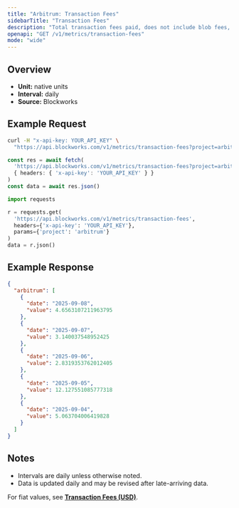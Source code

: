 ```yaml
---
title: "Arbitrum: Transaction Fees"
sidebarTitle: "Transaction Fees"
description: "Total transaction fees paid, does not include blob fees, out-of-protocol tips, or additional sources of revenue"
openapi: "GET /v1/metrics/transaction-fees"
mode: "wide"
---
```


## Overview

- **Unit:** native units
- **Interval:** daily
- **Source:** Blockworks

## Example Request

<CodeGroup>

```bash cURL
curl -H "x-api-key: YOUR_API_KEY" \
  "https://api.blockworks.com/v1/metrics/transaction-fees?project=arbitrum"
```

```typescript TypeScript
const res = await fetch(
  'https://api.blockworks.com/v1/metrics/transaction-fees?project=arbitrum',
  { headers: { 'x-api-key': 'YOUR_API_KEY' } }
)
const data = await res.json()
```

```python Python
import requests

r = requests.get(
  'https://api.blockworks.com/v1/metrics/transaction-fees',
  headers={'x-api-key': 'YOUR_API_KEY'},
  params={'project': 'arbitrum'}
)
data = r.json()
```

</CodeGroup>

## Example Response

```json
{
  "arbitrum": [
    {
      "date": "2025-09-08",
      "value": 4.6563107211963795
    },
    {
      "date": "2025-09-07",
      "value": 3.140037548952425
    },
    {
      "date": "2025-09-06",
      "value": 2.8319353762012405
    },
    {
      "date": "2025-09-05",
      "value": 12.127551085777318
    },
    {
      "date": "2025-09-04",
      "value": 5.063704006419828
    }
  ]
}
```

## Notes
- Intervals are daily unless otherwise noted.
- Data is updated daily and may be revised after late-arriving data.

<Note>For fiat values, see **[Transaction Fees (USD)](./transaction-fees-usd)**.</Note>